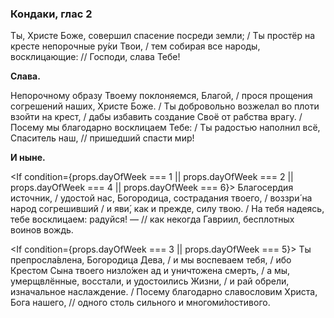 
### Кондаки, глас 2

Ты, Христе Боже, совершил спасение посреди земли; / Ты простёр на кресте непорочные ру́ки Твои, / тем собирая все народы, восклицающие: // Господи, слава Тебе!

**Слава.**

Непорочному образу Твоему поклоняемся, Благой, / прося прощения согрешений наших, Христе Боже. / Ты добровольно возжелал во плоти взойти на крест, / дабы избавить создание Своё от рабства врагу. / Посему мы благодарно восклицаем Тебе: / Ты радостью наполнил всё, Спаситель наш, // пришедший спасти мир!

**И ныне.**

<If condition={props.dayOfWeek === 1 || props.dayOfWeek === 2 || props.dayOfWeek === 4 || props.dayOfWeek === 6}>
    Благосердия источник, / удостой нас, Богородица, сострадания твоего, / воззри́ на народ согрешивший / и яви́, как и
    прежде, силу твою. / На тебя надеясь, тебе восклицаем: радуйся! — // как некогда Гавриил, бесплотных воинов вождь.
</If>

<If condition={props.dayOfWeek === 3 || props.dayOfWeek === 5}>
    Ты препросла́влена, Богородица Дева, / и мы воспеваем тебя, / ибо Крестом Сына твоего низло́жен ад и уничтожена
    смерть, / а мы, умерщвлённые, восстали, и удостоились Жизни, / и рай обрели, изначальное наслаждение. / Посему
    благодарно славословим Христа, Бога нашего, // одного столь сильного и многоми́лостивого.
</If>
